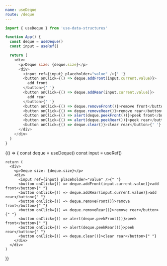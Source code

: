 ```yaml
---
name: useDeque
route: /deque
---
```



```js
import { useDeque } from 'use-data-structures'

function App() {
  const deque = useDeque()
  const input = useRef()

  return (
    <div>
      <p>Deque size: {deque.size}</p>
      <div>
        <input ref={input} placeholder="value" />{' '}
        <button onClick={() => deque.addFront(input.current.value)}>
          add front
        </button>{' '}
        <button onClick={() => deque.addRear(input.current.value)}>
          add rear
        </button>{' '}
        <button onClick={() => deque.removeFront()}>remove front</button>{' '}
        <button onClick={() => deque.removeRear()}>remove rear</button>{' '}
        <button onClick={() => alert(deque.peekFront())}>peek front</button>{' '}
        <button onClick={() => alert(deque.peekRear())}>peek rear</button>{' '}
        <button onClick={() => deque.clear()}>clear rear</button>{' '}
      </div>
    </div>
  )
}
```

<Playground>
  {() => {
    const deque = useDeque()
    const input = useRef()

    return (
      <div>
        <p>Deque size: {deque.size}</p>
        <div>
          <input ref={input} placeholder="value" />{" "}
          <button onClick={() => deque.addFront(input.current.value)}>add front</button>{" "}
          <button onClick={() => deque.addRear(input.current.value)}>add rear</button>{" "}
          <button onClick={() => deque.removeFront()}>remove front</button>{" "}
          <button onClick={() => deque.removeRear()}>remove rear</button>{" "}
          <button onClick={() => alert(deque.peekFront())}>peek front</button>{" "}
          <button onClick={() => alert(deque.peekRear())}>peek rear</button>{" "}
          <button onClick={() => deque.clear()}>clear rear</button>{" "}
        </div>
      </div>
    )

}}

</Playground>

